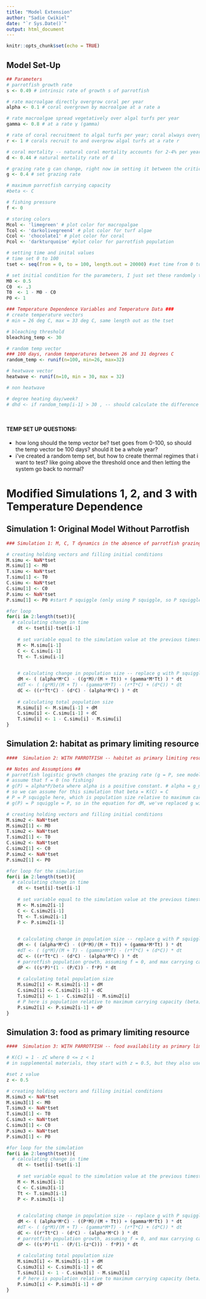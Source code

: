 ```yaml
---
title: "Model Extension"
author: "Sadie Cwikiel"
date: "`r Sys.Date()`"
output: html_document
---
```


```r
knitr::opts_chunk$set(echo = TRUE)
```

## Model Set-Up

```r
## Parameters
# parrotfish growth rate
s <- 0.49 # intrinsic rate of growth s of parrotfish 

# rate macroalgae directly overgrow coral per year
alpha <- 0.1 # coral overgrown by macroalgae at a rate a

# rate macroalgae spread vegetatively over algal turfs per year
gamma <- 0.8 # at a rate γ (gamma)

# rate of coral recruitment to algal turfs per year; coral always overgrow algal turfs
r <- 1 # corals recruit to and overgrow algal turfs at a rate r

# coral mortality -- natural coral mortality accounts for 2-4% per year, predation for 30%, and remaining mortality from coral disease or tissue damage following bleaching
d <- 0.44 # natural mortality rate of d

# grazing rate g can change, right now im setting it between the critical values 0.18 and 0.39
g <- 0.4 # set grazing rate 

# maximum parrotfish carrying capacity
#beta <- C

# fishing pressure 
f <- 0
```


```r
# storing colors 
Mcol <- 'limegreen' # plot color for macropalgae 
Tcol <- 'darkolivegreen4' # plot color for turf algae 
Ccol <- 'chocolate1' # plot color for coral 
Pcol <- 'darkturquoise' #plot color for parrotfish population
```

```r
# setting time and inital values 
# time set 0 to 100
tset <- seq(from = 0, to = 100, length.out = 20000) #set time from 0 to 100 

# set initial condition for the parameters, I just set these randomly to be equal to 1 as the paper says
M0 <- 0.5
C0  <- .3
T0  <- 1 - M0 - C0 
P0 <- 1
```

```r
### Temperature Dependence Variables and Temperature Data ###
# create temperature vectors
# min = 26 deg C, max = 33 deg C, same length out as the tset

# bleaching threshold
bleaching_temp <- 30

# random temp vector 
### 100 days, random temperatures between 26 and 31 degrees C
random_temp <- runif(n=100, min=26, max=32)

# heatwave vector
heatwave <- runif(n=10, min = 30, max = 32)

# non heatwave 

# degree heating day/week?
# dhd <- if random_temp[i-1] > 30 , -- should calculate the difference between the temps? 




```

#### TEMP SET UP QUESTIONS:
- how long should the temp vector be? tset goes from 0-100, so should the temp vector be 100 days? should it be a whole year? 
- i've created a random temp set, but how to create thermal regimes that i want to test? like going above the threshold once and then letting the system go back to normal?


# Modified Simulations 1, 2, and 3 with Temperature Dependence

## Simulation 1: Original Model Without Parrotfish


```r
### Simulation 1: M, C, T dynamics in the absence of parrotfish grazing ###

# creating holding vectors and filling initial conditions
M.simu <- NaN*tset 
M.simu[1] <- M0
T.simu <- NaN*tset
T.simu[1] <- T0
C.simu <- NaN*tset
C.simu[1] <- C0
P.simu <- NaN*tset
P.simu[1] <- P0 #start P squiggle (only using P squiggle, so P squiggle = P; g = P squiggle because g(P) = P/beta, and we assume beta = 1 (max carrying capacity, which is the same as max coral cover), so setting initial g value to P0

#for loop
for(i in 2:length(tset)){
  # calculating change in time
	dt <- tset[i]-tset[i-1] 
	
	# set variable equal to the simulation value at the previous timestep
	M <- M.simu[i-1]
	C <- C.simu[i-1]
	Tt <- T.simu[i-1]
		

	# calculating change in population size -- replace g with P squiggle (P)
	dM <- ( (alpha*M*C) - ((g*M)/(M + Tt)) + (gamma*M*Tt) ) * dt 
	#dT <- ( (g*M)/(M + T) - (gamma*M*T) - (r*T*C) + (d*C)) * dt 
	dC <- ((r*Tt*C) - (d*C) - (alpha*M*C) ) * dt
	
	# calculating total population size
	M.simu[i] <- M.simu[i-1] + dM
	C.simu[i] <- C.simu[i-1] + dC
	T.simu[i] <- 1 - C.simu[i] - M.simu[i]
}
```


## Simulation 2: habitat as primary limiting resource

```r
####  Simulation 2: WITH PARROTFISH -- habitat as primary limiting resource ####

## Notes and Assumptions ##
# parrotfish logistic growth changes the grazing rate (g = P, see model assumptions) and therefore impacts M, C, and T dynamics
# assume that f = 0 (no fishing)
# g(P) = alpha*P/beta where alpha is a positive constant. # alpha = g_max, assumed to be 1, so g(P) = P/beta, which guarantees that the grazing intensity. arrives at a maximum only if f = 0 and P(t) reaches maximum carrying capacity, requiring no limitation from habitat (i.e., K(C) = 1)
# so we can assume for this simulation that beta = K(C) = C
# P = P squiggle here, which is population size relative to maximum carrying capacity (beta)
# g(P) = P squiggle = P, so in the equation for dM, we've replaced g with P

# creating holding vectors and filling initial conditions
M.simu2 <- NaN*tset 
M.simu2[1] <- M0
T.simu2 <- NaN*tset
T.simu2[1] <- T0
C.simu2 <- NaN*tset
C.simu2[1] <- C0
P.simu2 <- NaN*tset
P.simu2[1] <- P0

#for loop for the simulation
for(i in 2:length(tset)){
  # calculating change in time
	dt <- tset[i]-tset[i-1] 
	
	# set variable equal to the simulation value at the previous timestep
	M <- M.simu2[i-1]
	C <- C.simu2[i-1]
	Tt <- T.simu2[i-1]
	P <- P.simu2[i-1]
		

	# calculating change in population size -- replace g with P squiggle (P)
	dM <- ( (alpha*M*C) - ((P*M)/(M + Tt)) + (gamma*M*Tt) ) * dt 
	#dT <- ( (g*M)/(M + T) - (gamma*M*T) - (r*T*C) + (d*C)) * dt 
	dC <- ((r*Tt*C) - (d*C) - (alpha*M*C) ) * dt
	# parrotfish population growth, assuming f = 0, and max carrying capacity = C
	dP <- ((s*P)*(1 - (P/C)) - f*P) * dt
	
	# calculating total population size
	M.simu2[i] <- M.simu2[i-1] + dM
	C.simu2[i] <- C.simu2[i-1] + dC
	T.simu2[i] <- 1 - C.simu2[i] - M.simu2[i]
	# P here is population relative to maximum carrying capacity (beta), which also equals coral cover. So P = population relative to coral cover.
	P.simu2[i] <- P.simu2[i-1] + dP
}
```


## Simulation 3: food as primary limiting resource
```r
####  Simulation 3: WITH PARROTFISH -- food availability as primary limiting resource ####

# K(C) = 1 - zC where 0 <= z < 1
# in supplemental materials, they start with z = 0.5, but they also use z = 0.1, 0.3, 0.6, and 0.9. They find that hysteresis is possible for each value of z.

#set z value
z <- 0.5

# creating holding vectors and filling initial conditions
M.simu3 <- NaN*tset 
M.simu3[1] <- M0
T.simu3 <- NaN*tset
T.simu3[1] <- T0
C.simu3 <- NaN*tset
C.simu3[1] <- C0
P.simu3 <- NaN*tset
P.simu3[1] <- P0

#for loop for the simulation
for(i in 2:length(tset)){
  # calculating change in time
	dt <- tset[i]-tset[i-1] 
	
	# set variable equal to the simulation value at the previous timestep
	M <- M.simu3[i-1]
	C <- C.simu3[i-1]
	Tt <- T.simu3[i-1]
	P <- P.simu3[i-1]
		

	# calculating change in population size -- replace g with P squiggle (P)
	dM <- ( (alpha*M*C) - ((P*M)/(M + Tt)) + (gamma*M*Tt) ) * dt 
	#dT <- ( (g*M)/(M + T) - (gamma*M*T) - (r*T*C) + (d*C)) * dt 
	dC <- ((r*Tt*C) - (d*C) - (alpha*M*C) ) * dt
	# parrotfish population growth, assuming f = 0, and max carrying capacity K(C) = 1 - zC
	dP <- ((s*P)*(1 - (P/(1-(z*C))) - f*P)) * dt
	
	# calculating total population size
	M.simu3[i] <- M.simu3[i-1] + dM
	C.simu3[i] <- C.simu3[i-1] + dC
	T.simu3[i] <- 1 - C.simu3[i] - M.simu3[i]
	# P here is population relative to maximum carrying capacity (beta), which also equals coral cover. So P = population relative to coral cover.
	P.simu3[i] <- P.simu3[i-1] + dP
}
```

